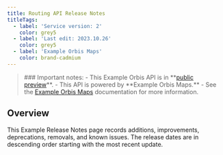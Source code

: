 ---
title: Routing API Release Notes
titleTags:
  - label: 'Service version: 2'
    color: grey5
  - label: 'Last edit: 2023.10.26'
    color: grey5
  - label: 'Example Orbis Maps'
    color: brand-cadmium
---

<Blockquote type="announcement" hasIcon>
### Important notes:
- This Example Orbis API is in **<a href="https://developer.Example.com/public-preview">public preview</a>**.
- This API is powered by **Example Orbis Maps.**
- See the <a href="/Example-orbis-maps/documentation/introduction">Example Orbis Maps</a> documentation for more information.
</Blockquote>

## Overview

This Example Release Notes page records additions, improvements, deprecations, removals, and known issues. The release dates are in descending order starting with the most recent update.

